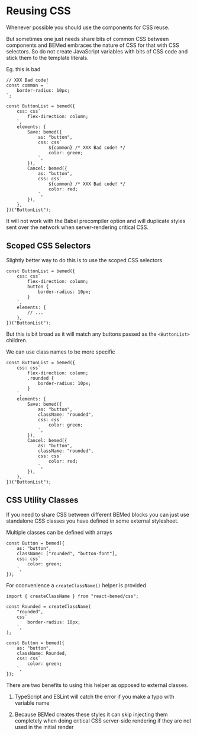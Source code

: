 
<Title>Reusing CSS</Title>

# Reusing CSS

Whenever possible you should use the components for CSS reuse.

But sometimes one just needs share bits of common CSS between components and
BEMed embraces the nature of CSS for that with CSS selectors. So do not
create JavaScript variables with bits of CSS code and stick them to the
template literals.

Eg. this is bad

```tsx{2,4}{14,14}{21,21}
// XXX Bad code!
const common = `
    border-radius: 10px;
`;

const ButtonList = bemed({
    css: css`
        flex-direction: column;
    `,
    elements: {
        Save: bemed({
            as: "button",
            css: css`
                ${common} /* XXX Bad code! */
                color: green;
            `,
        }),
        Cancel: bemed({
            as: "button",
            css: css`
                ${common} /* XXX Bad code! */
                color: red;
            `,
        }),
    },
})("ButtonList");
```

It will not work with the Babel precompiler option and will duplicate styles
sent over the network when server-rendering critical CSS.

## Scoped CSS Selectors

Slightly better way to do this is to use the scoped CSS selectors

```tsx{4,6}
const ButtonList = bemed({
    css: css`
        flex-direction: column;
        button {
            border-radius: 10px;
        }
    `,
    elements: {
        // ...
    },
})("ButtonList");
```

But this is bit broad as it will match any buttons passed as the
`<ButtonList>` children.

We can use class names to be more specific

```tsx{4,6}{11,11}{18,18}
const ButtonList = bemed({
    css: css`
        flex-direction: column;
        .rounded {
            border-radius: 10px;
        }
    `,
    elements: {
        Save: bemed({
            as: "button",
            className: "rounded",
            css: css`
                color: green;
            `,
        }),
        Cancel: bemed({
            as: "button",
            className: "rounded",
            css: css`
                color: red;
            `,
        }),
    },
})("ButtonList");
```

## CSS Utility Classes

If you need to share CSS between different BEMed blocks you can just use
standalone CSS classes you have defined in some external stylesheet.

Multiple classes can be defined with arrays

```tsx{3,3}
const Button = bemed({
    as: "button",
    className: ["rounded", "button-font"],
    css: css`
        color: green;
    `,
});
```

For cconvenience a `createClassName()` helper is provided

```tsx{12,12}
import { createClassName } from "react-bemed/css";

const Rounded = createClassName(
    "rounded",
    css`
        border-radius: 10px;
    `,
);

const Button = bemed({
    as: "button",
    className: Rounded,
    css: css`
        color: green;
    `,
});
```

There are two benefits to using this helper as opposed to external classes.

1. TypeScript and ESLint will catch the error if you make a typo with variable name

2. Because BEMed creates these styles it can skip injecting them completely
   when doing critical CSS server-side rendering if they are not used in the
   initial render
